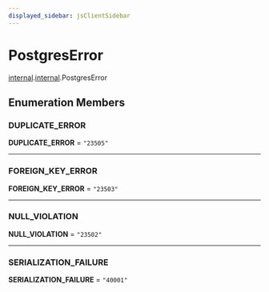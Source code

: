 ```yaml
---
displayed_sidebar: jsClientSidebar
---
```



# PostgresError

[internal](../../modules/internal.mdx).[internal](../modules/internal.internal.mdx).PostgresError

## Enumeration Members

### DUPLICATE\_ERROR

 **DUPLICATE\_ERROR** = ``"23505"``

___

### FOREIGN\_KEY\_ERROR

 **FOREIGN\_KEY\_ERROR** = ``"23503"``

___

### NULL\_VIOLATION

 **NULL\_VIOLATION** = ``"23502"``

___

### SERIALIZATION\_FAILURE

 **SERIALIZATION\_FAILURE** = ``"40001"``
